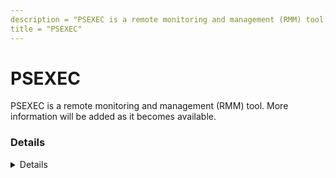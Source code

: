 ---
description = "PSEXEC is a remote monitoring and management (RMM) tool. More information will be added as it becomes available."
title = "PSEXEC"
---



# PSEXEC

PSEXEC is a remote monitoring and management (RMM) tool. More information will be added as it becomes available.

### Details
<Details author={""}
         category={""}
         created={""}
         website={""}
         lastModified={"2024-02-09"}
         privileges={""}
         free={ false }
         verification={ false }
/>

#### Installation Paths
<Card code={ ["psexec.exe", "psexecsvc.exe"] }/>





### Forensic Artifacts




#### Network Artifacts
<EuiSpacer size="xl"/>
<NetworkArtifactsTable data={ [{"Description": "Known remote domains", "Domains": ["user_managed"], "Ports": []}] }/>




### Detections
- Detects potential network activity of PSEXEC RMM tool
  - [Sigma Rule](https://github.com/magicsword-io/LOLRMM/blob/main/detections/sigma/psexec_network_sigma.yml)
- Detects potential processes activity of PSEXEC RMM tool
  - [Sigma Rule](https://github.com/magicsword-io/LOLRMM/blob/main/detections/sigma/psexec_processes_sigma.yml)

### References
- [https://learn.microsoft.com/en-us/sysinternals/downloads/psexec](https://learn.microsoft.com/en-us/sysinternals/downloads/psexec)

